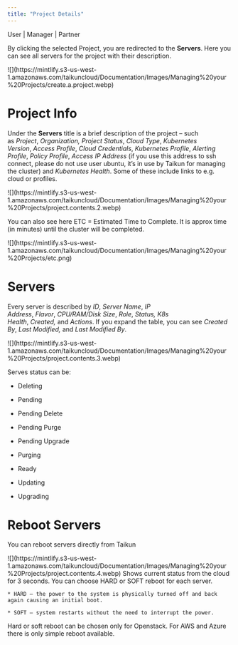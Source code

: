 ```yaml
---
title: "Project Details"
---
```


<Icon icon="user" iconType="solid" /> User | <Icon icon="user-tie" iconType="solid" /> Manager | <Icon icon="handshake" iconType="solid" /> Partner

By clicking the selected Project, you are redirected to the **Servers**. Here you can see all servers for the project with their description.

<Frame caption="Overview">
  ![](https://mintlify.s3-us-west-1.amazonaws.com/taikuncloud/Documentation/Images/Managing%20your%20Projects/create.a.project.webp)
</Frame>

# Project Info

Under the **Servers** title is a brief description of the project – such as *Project*, *Organization, Project Status*, *Cloud Type*, *Kubernetes Version*, *Access Profile*, *Cloud Credentials*, *Kubernetes Profile*, *Alerting Profile*, *Policy Profile*, *Access IP Address* (if you use this address to ssh connect, please do not use user ubuntu, it’s in use by Taikun for managing the cluster) and *Kubernetes Health*. Some of these include links to e.g. cloud or profiles.

<Frame caption="Project info">
  ![](https://mintlify.s3-us-west-1.amazonaws.com/taikuncloud/Documentation/Images/Managing%20your%20Projects/project.contents.2.webp)
</Frame>

You can also see here ETC = Estimated Time to Complete. It is approx time (in minutes) until the cluster will be completed.

<Frame caption="ETC">
  ![](https://mintlify.s3-us-west-1.amazonaws.com/taikuncloud/Documentation/Images/Managing%20your%20Projects/etc.png)
</Frame>

# Servers

Every server is described by *ID*, *Server Name*, *IP Address*, *Flavor*, *CPU/RAM/Disk Size*, *Role*, *Status,* *K8s Health*, *Created,* and *Actions*. If you expand the table, you can see *Created By*, *Last Modified,* and *Last Modified By*.

<Frame caption="Details">
  ![](https://mintlify.s3-us-west-1.amazonaws.com/taikuncloud/Documentation/Images/Managing%20your%20Projects/project.contents.3.webp)
</Frame>

Serves status can be:

* Deleting

* Pending

* Pending Delete

* Pending Purge

* Pending Upgrade

* Purging

* Ready

* Updating

* Upgrading

# Reboot Servers

You can reboot servers directly from Taikun

<Frame caption="Details">
  ![](https://mintlify.s3-us-west-1.amazonaws.com/taikuncloud/Documentation/Images/Managing%20your%20Projects/project.contents.4.webp)
</Frame>

<AccordionGroup>
  <Accordion title="Show Status" icon="server">
    Shows current status from the cloud for 3 seconds.
  </Accordion>

  <Accordion title="Reboot" icon="power-off">
    You can choose HARD or SOFT reboot for each server.

    * HARD – the power to the system is physically turned off and back again causing an initial boot.

    * SOFT – system restarts without the need to interrupt the power.
  </Accordion>
</AccordionGroup>

<Info>Hard or soft reboot can be chosen only for Openstack. For AWS and Azure there is only simple reboot available.</Info>
